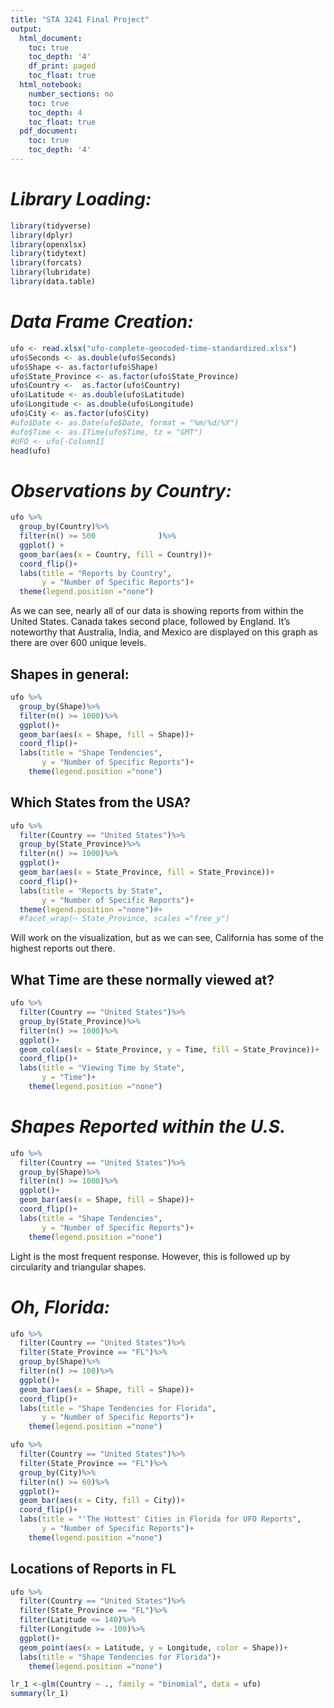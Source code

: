 ```yaml
---
title: "STA 3241 Final Project"
output:
  html_document:
    toc: true
    toc_depth: '4'
    df_print: paged
    toc_float: true
  html_notebook:
    number_sections: no
    toc: true
    toc_depth: 4
    toc_float: true
  pdf_document:
    toc: true
    toc_depth: '4'
---
```

# ***Library Loading:***
```r
library(tidyverse)
library(dplyr)
library(openxlsx)
library(tidytext)
library(forcats)
library(lubridate)
library(data.table)
```

# ***Data Frame Creation:***
```r
ufo <- read.xlsx("ufo-complete-geocoded-time-standardized.xlsx")
ufo$Seconds <- as.double(ufo$Seconds)
ufo$Shape <- as.factor(ufo$Shape)
ufo$State_Province <- as.factor(ufo$State_Province)
ufo$Country <-  as.factor(ufo$Country)
ufo$Latitude <- as.double(ufo$Latitude)
ufo$Longitude <- as.double(ufo$Longitude)
ufo$City <- as.factor(ufo$City)
#ufo$Date <- as.Date(ufo$Date, format = "%m/%d/%Y")
#ufo$Time <- as.ITime(ufo$Time, tz = "GMT")
#UFO <- ufo[-Column1]
head(ufo)
```


# ***Observations by Country:***
```r
ufo %>%
  group_by(Country)%>%
  filter(n() >= 500              )%>%
  ggplot() +
  geom_bar(aes(x = Country, fill = Country))+ 
  coord_flip()+
  labs(title = "Reports by Country", 
       y = "Number of Specific Reports")+
  theme(legend.position ="none")
```

As we can see, nearly all of our data is showing reports from within the United States. 
Canada takes second place, followed by England. 
It's noteworthy that Australia, India, and Mexico are displayed on this graph as there are over 600 unique levels. 


## **Shapes in general:**
```r
ufo %>%
  group_by(Shape)%>%
  filter(n() >= 1000)%>%
  ggplot()+
  geom_bar(aes(x = Shape, fill = Shape))+ 
  coord_flip()+
  labs(title = "Shape Tendencies", 
       y = "Number of Specific Reports")+
    theme(legend.position ="none")
```




## **Which States from the USA?**
```r
ufo %>%
  filter(Country == "United States")%>%
  group_by(State_Province)%>%
  filter(n() >= 1000)%>%
  ggplot()+
  geom_bar(aes(x = State_Province, fill = State_Province))+ 
  coord_flip()+
  labs(title = "Reports by State", 
       y = "Number of Specific Reports")+
  theme(legend.position ="none")#+
  #facet_wrap(~ State_Province, scales ="free_y")
```

Will work on the visualization, but as we can see, California has some of the highest reports out there. 

## **What Time are these normally viewed at?**
```r
ufo %>%
  filter(Country == "United States")%>%
  group_by(State_Province)%>%
  filter(n() >= 1000)%>%
  ggplot()+
  geom_col(aes(x = State_Province, y = Time, fill = State_Province))+ 
  coord_flip()+
  labs(title = "Viewing Time by State", 
       y = "Time")+
    theme(legend.position ="none")
```


# ***Shapes Reported within the U.S.***
```r
ufo %>%
  filter(Country == "United States")%>%
  group_by(Shape)%>%
  filter(n() >= 1000)%>%
  ggplot()+
  geom_bar(aes(x = Shape, fill = Shape))+ 
  coord_flip()+
  labs(title = "Shape Tendencies", 
       y = "Number of Specific Reports")+
    theme(legend.position ="none")
```

Light is the most frequent response. 
However, this is followed up by circularity and triangular shapes. 



# ***Oh, Florida:***
```r
ufo %>%
  filter(Country == "United States")%>%
  filter(State_Province == "FL")%>%
  group_by(Shape)%>%
  filter(n() >= 100)%>%
  ggplot()+
  geom_bar(aes(x = Shape, fill = Shape))+ 
  coord_flip()+
  labs(title = "Shape Tendencies for Florida", 
       y = "Number of Specific Reports")+
    theme(legend.position ="none")
```

```r
ufo %>%
  filter(Country == "United States")%>%
  filter(State_Province == "FL")%>%
  group_by(City)%>%
  filter(n() >= 60)%>%
  ggplot()+
  geom_bar(aes(x = City, fill = City))+ 
  coord_flip()+
  labs(title = "'The Hottest' Cities in Florida for UFO Reports", 
       y = "Number of Specific Reports")+
    theme(legend.position ="none")
```


## Locations of Reports in FL
```r
ufo %>%
  filter(Country == "United States")%>%
  filter(State_Province == "FL")%>%
  filter(Latitude <= 140)%>%
  filter(Longitude >= -100)%>%
  ggplot()+
  geom_point(aes(x = Latitude, y = Longitude, color = Shape))+ 
  labs(title = "Shape Tendencies for Florida")+
    theme(legend.position ="none")
```




```r
lr_1 <-glm(Country ~ ., family = "binomial", data = ufo)
summary(lr_1)
```

